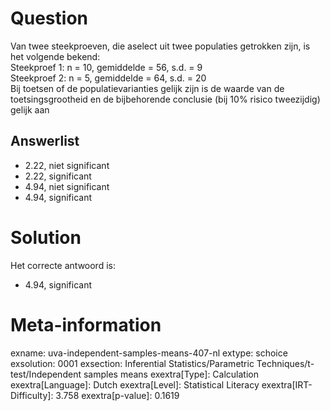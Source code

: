 Question
========

Van twee steekproeven, die aselect uit twee populaties getrokken zijn,
is het volgende bekend:\
Steekproef 1: n = 10, gemiddelde = 56, s.d. = 9\
Steekproef 2: n = 5, gemiddelde = 64, s.d. = 20\
Bij toetsen of de populatievarianties gelijk zijn is de waarde van de
toetsingsgrootheid en de bijbehorende conclusie (bij 10% risico
tweezijdig) gelijk aan


Answerlist
----------

* 2.22, niet significant
* 2.22, significant
* 4.94, niet significant
* 4.94, significant

Solution
========

Het correcte antwoord is: 

* 4.94, significant

Meta-information
================
exname: uva-independent-samples-means-407-nl
extype: schoice
exsolution: 0001
exsection: Inferential Statistics/Parametric Techniques/t-test/Independent samples means
exextra[Type]: Calculation
exextra[Language]: Dutch
exextra[Level]: Statistical Literacy
exextra[IRT-Difficulty]: 3.758
exextra[p-value]: 0.1619
